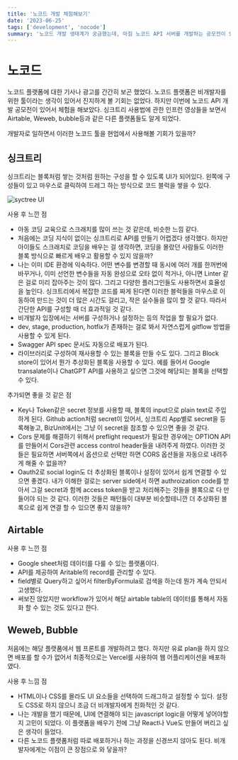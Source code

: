 ```yaml
---
title: '노코드 개발 체험해보기'
date: '2023-06-25'
tags: ['development', 'nocode']
summary: '노코드 개발 생태계가 궁금했는데, 마침 노코드 API 서버를 개발하는 공모전이 있어서 참가했다. SyncTree로 API를 개발하고, Airtable을 데이터베이스로 사용하였다. Front는 Weweb이나 Bubble로 작성하려고 했으나, 유료 plan에서만 deploy가 가능하여 vercel에서 간단하게 react SPA를 배포했다.'
---
```


# 노코드

노코드 플랫폼에 대한 기사나 광고를 간간히 보곤 했었다. 노코드 플랫폼은 비개발자를 위한 툴이라는 생각이 있어서 진지하게 볼 기회는 없었다. 하지만 이번에 노코드 API 개발 공모전이 있어서 체험을 해보았다. 싱크트리 사용법에 관한 인프런 영상들을 보면서 Airtable, Weweb, bubble등과 같은 다른 플랫폼들도 알게 되었다.

개발자로 일하면서 이러한 노코드 툴을 현업에서 사용해볼 기회가 있을까?

## 싱크트리

싱크트리는 블록처럼 쌓는 것처럼 원하는 구성을 할 수 있도록 UI가 되어있다. 왼쪽에 구성들이 있고 마우스로 클릭하여 드레그 하는 방식으로 코드 블럭을 쌓을 수 있다.

<img src="/static/images/nocode1.png" alt="syctree UI" />

사용 후 느낀 점

- 아동 코딩 교육으로 스크래치를 많이 쓰는 것 같은데, 비슷한 느낌 같다.
- 처음에는 코딩 지식이 없이는 싱크트리로 API를 만들기 어렵겠다 생각했다. 하지만 아이들도 스크래치로 코딩을 배우는 걸 생각하면, 코딩을 몰랐던 사람들도 이러한 블록 방식으로 빠르게 배우고 활용할 수 있지 않을까?
- 나는 이미 IDE 환경에 익숙하다. 어떤 변수를 변경할 때 동시에 여러 개를 한꺼번에 바꾸거나, 이미 선언한 변수들을 자동 완성으로 오타 없이 적거나, 아니면 Linter 같은 걸로 미리 잡아주는 것이 많다. 그리고 다양한 플러그인들도 사용하면서 효율성을 높인다. 싱크트리에서 복잡한 코드를 짜게 된다면 이러한 블럭들을 마우스로 이동하여 만드는 것이 더 많은 시간도 걸리고, 작은 실수들을 많이 할 것 같다. 따라서 간단한 API를 구성할 때 더 효과적일 것 같다.
- 비개발자 입장에서는 서버를 구성하거나 설정하는 등의 작업을 할 필요가 없다.
- dev, stage, production, hotfix가 존재하는 걸로 봐서 자연스럽게 gitflow 방법을 사용할 수 있게 된다.
- Swagger API spec 문서도 자동으로 배포가 된다.
- 라이브러리로 구성하여 재사용할 수 있는 블록을 만들 수도 있다. 그리고 Block store이 있어서 뭔가 추상화된 블록을 사용할 수 있다. 예를 들어서 Google transalate이나 ChatGPT API를 사용하고 싶으면 그것에 해당되는 블록을 선택할 수 있다.

추가되면 좋을 것 같은 점

- Key나 Token같은 secret 정보를 사용할 때, 블록의 input으로 plain text로 주입하게 된다. Github action처럼 secret이 있어서, 싱크트리 App별로 secret을 등록해놓고, BizUnit에서는 그냥 이 secret을 참조할 수 있으면 좋을 것 같다.
- Cors 문제를 해결하기 위해서 preflight request가 필요한 경우에는 OPTION API를 만들어서 Cors관련 access control header들을 내려주게 하였다. 이러한 것들은 필요하면 서버쪽에서 옵션으로 선택만 하면 CORS 옵션들을 자동으로 내려주게 해줄 수 없을까?
- Oauth2로 social login도 더 추상화된 블록이나 설정이 있어서 쉽게 연결할 수 있으면 좋겠다. 내가 이해한 걸로는 server side에서 하면 authroization code를 받아서 그걸 secret과 함께 access token을 받고 처리해주는 것들을 블록으로 다 만들어야 되는 것 같다. 이러한 것들은 패턴들이 대부분 비슷할테니깐 더 추상화된 블록으로 쉽게 연결 할 수 있으면 좋지 않을까?

## Airtable

사용 후 느낀 점

- Google sheet처럼 데이터를 다룰 수 있는 플랫폼이다.
- API를 제공하여 Aritable의 record를 관리할 수 있다.
- field별로 Query하고 싶어서 filterByFormula로 검색을 하는데 뭔가 계속 안되서 고생했다.
- 써보진 않았지만 workflow가 있어서 해당 airtable table의 데이터를 통해서 자동화 할 수 있는 것도 있다고 한다.

## Weweb, Bubble

처음에는 해당 플랫폼에서 웹 프론트를 개발하려고 했다. 하지만 유료 plan을 하지 않으면 배포를 할 수가 없어서 최종적으로는 Vercel를 사용하여 웹 어플리케이션을 배포하였다.

사용 후 느낌 점

- HTML이나 CSS를 몰라도 UI 요소들을 선택하여 드래그하고 설정할 수 있다. 설정도 CSS로 하지 않으니 조금 더 비개발자에게 친화적인 것 같다.
- 나는 개발을 했기 때문에, UI에 연결해야 되는 javascript logic을 어떻게 넣어야할지 고민이 되었다. 이 플랫폼을 배우기 전에 그냥 React나 Vue도 만들어 버리고 싶은 생각이 들었다.
- 다른 노코드 플랫폼처럼 따로 배포하거나 하는 과정을 신경쓰지 않아도 된다. 비개발자에게는 이점이 큰 장점으로 와 닿을까?
